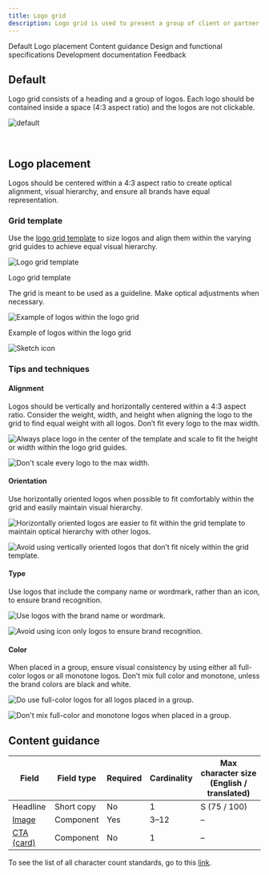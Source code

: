 ```yaml
---
title: Logo grid
description: Logo grid is used to present a group of client or partner logos. This pattern is commonly used to establish credibility of the given product or service.
---
```



<ComponentDescription name="Logo grid" type="layout" />

<AnchorLinks>

<AnchorLink>Default</AnchorLink>
<AnchorLink>Logo placement</AnchorLink>
<AnchorLink>Content guidance</AnchorLink>
<AnchorLink>Design and functional specifications</AnchorLink>
<AnchorLink>Development documentation</AnchorLink>
<AnchorLink>Feedback</AnchorLink>

</AnchorLinks>

## Default

Logo grid consists of a heading and a group of logos. Each logo should be contained inside a space (4:3 aspect ratio) and the logos are not clickable.

![default](../..//images/pattern/logo-grid/logo-grid-default.png)

<br />

## Logo placement

Logos should be centered within a 4:3 aspect ratio to create optical alignment, visual hierarchy, and ensure all brands have equal representation.

### Grid template

Use the [logo grid template](https://ibm.box.com/s/t85vh5blf8lbya13ro2c40pzp49m5es1) to size logos and align them within the varying grid guides to achieve equal visual hierarchy.

<Row>

<Column colMd={8} colLg={8}>

![Logo grid template](../../images/pattern/logo-grid/logo-grid-grid-template.png)

<Caption>Logo grid template</Caption>

</Column>

</Row>

The grid is meant to be used as a guideline. Make optical adjustments when necessary.

<Row>

<Column colMd={8} colLg={8}>

![Example of logos within the logo grid](../../images/pattern/logo-grid/logo-grid-grid-template-4-example.png)

<Caption>Example of logos within the logo grid</Caption>

</Column>

</Row>


<Row className="resource-card-group">
  <Column colMd={4} colLg={4} noGutterSm>
<ResourceCard
  subTitle="Logo placement grid"
  href="https://ibm.box.com/s/t85vh5blf8lbya13ro2c40pzp49m5es1"
>

![Sketch icon](../../images/sketch-symbol.svg)
</ResourceCard>
</Column>
</Row>

### Tips and techniques

#### Alignment
Logos should be vertically and horizontally centered within a 4:3 aspect ratio. Consider the weight, width, and height when aligning the logo to the grid to find equal weight with all logos. Don’t fit every logo to the max width.

<DoDontRow>
  <DoDont caption="Always place logo in the center of the template and scale to fit the height or width within the logo grid guides.">

![Always place logo in the center of the template and scale to fit the height or width within the logo grid guides.](../../images/pattern/logo-grid/logo-grid-alignment-do.png)

  </DoDont>
  <DoDont type="dont" caption="Don't scale every logo to the max width.">

![Don't scale every logo to the max width.](../../images/pattern/logo-grid/logo-grid-alignment-dont.png)

  </DoDont>
</DoDontRow>

#### Orientation
Use horizontally oriented logos when possible to fit comfortably within the grid and easily maintain visual hierarchy.

<DoDontRow>
  <DoDont caption="Horizontally oriented logos are easier to fit within the grid template to maintain optical hierarchy with other logos.">

![Horizontally oriented logos are easier to fit within the grid template to maintain optical hierarchy with other logos.](../../images/pattern/logo-grid/logo-grid-orientation-do.png)

  </DoDont>
  <DoDont type="dont" caption="Avoid using vertically oriented logos that don’t fit nicely within the grid template.">

![Avoid using vertically oriented logos that don’t fit nicely within the grid template.](../../images/pattern/logo-grid/logo-grid-orientation-dont.png)

  </DoDont>
</DoDontRow>

#### Type
Use logos that include the company name or wordmark, rather than an icon, to ensure brand recognition.

<DoDontRow>
  <DoDont caption="Use logos with the brand name or wordmark.">

![Use logos with the brand name or wordmark.](../../images/pattern/logo-grid/logo-grid-type-do.png)

  </DoDont>
  <DoDont type="dont" caption="Avoid using icon-only logos to ensure brand recognition.">

![Avoid using icon only logos to ensure brand recognition.](../../images/pattern/logo-grid/logo-grid-type-dont.png)

  </DoDont>
</DoDontRow>

#### Color
When placed in a group, ensure visual consistency by using either all full-color logos or all monotone logos.  Don’t mix full color and monotone, unless the brand colors are black and white.

<DoDontRow>
  <DoDont caption="Do use full color logos when placed in a group.">

![Do use full-color logos for all logos placed in a group.](../../images/pattern/logo-grid/logo-grid-color-do.png)

  </DoDont>
  <DoDont type="dont" caption="Don't mix full-color and monotone logos when placed in a group.">

![Don't mix full-color and monotone logos when placed in a group.](../../images/pattern/logo-grid/logo-grid-color-dont.png)

  </DoDont>
</DoDontRow>

## Content guidance

| Field                                                                                | Field type | Required | Cardinality | Max character size (English / translated) |
| ------------------------------------------------------------------------------------ | ---------- | -------- | ----------- | ----------------------------------------- |
| Headline                                                                             | Short copy | No       | 1           | S (75 / 100)                              |
| [Image](https://www.ibm.com/standards/carbon/components/image)    | Component  | Yes      | 3–12        | –                                         |
| [CTA (card)](https://www.ibm.com/standards/carbon/components/cta) | Component  | No       | 1           | –                                         |

To see the list of all character count standards, go to this <a href="https://github.com/carbon-design-system/carbon-for-ibm-dotcom-website/wiki/Character-count-standards" target="_blank" rel="noreferrer noopener nofollow">link</a>.

<ComponentFooter name="Logo grid" type="layout" />
